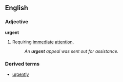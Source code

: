 ==English==

===Adjective===
'''urgent'''
# Requiring [[immediate]] [[attention]].
#:''An '''urgent''' appeal was sent out for assistance.''

===Derived terms===
*[[urgently]]